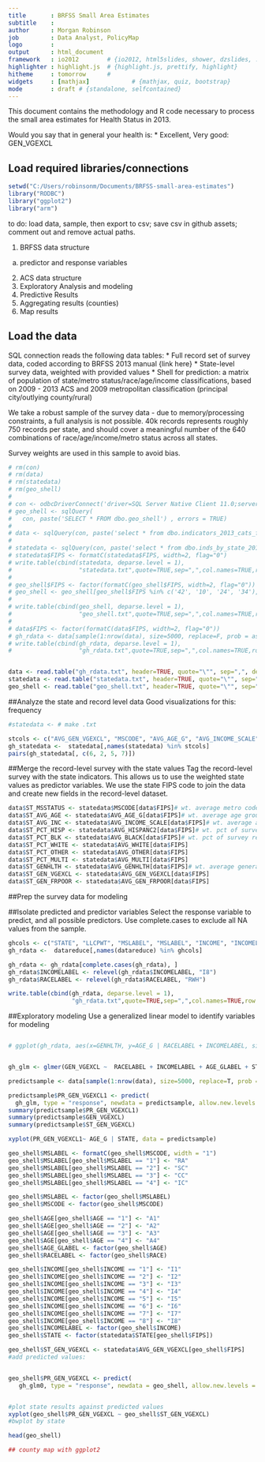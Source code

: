 ```yaml
---
title       : BRFSS Small Area Estimates
subtitle    : 
author      : Morgan Robinson 
job         : Data Analyst, PolicyMap
logo        : 
output      : html_document 
framework   : io2012        # {io2012, html5slides, shower, dzslides, ...}
highlighter : highlight.js  # {highlight.js, prettify, highlight}
hitheme     : tomorrow      # 
widgets     : [mathjax]            # {mathjax, quiz, bootstrap}
mode        : draft # {standalone, selfcontained}
---
```

  

This document contains the methodology and R code necessary to process the small area estimates for Health Status in 2013. 

Would you say that in general your health is: 
  * Excellent, Very good: GEN_VGEXCL

## Load required libraries/connections
```r
setwd("C:/Users/robinsonm/Documents/BRFSS-small-area-estimates")
library("RODBC")
library("ggplot2")
library("arm")

```

to do: load data, sample, then export to csv; 
save csv in github assets; 
comment out and remove actual paths.



1. BRFSS data structure
  a. predictor and response variables
2. ACS data structure
3. Exploratory Analysis and modeling
4. Predictive Results
5. Aggregating results (counties)
6. Map results


## Load the data
SQL connection reads the following data tables:
* Full record set of survey data, coded according to BRFSS 2013 manual {link here}
* State-level survey data, weighted with provided values
* Shell for prediction: a matrix of population of state/metro status/race/age/income classifications, based on 2009 - 2013 ACS and 2009 metropolitan classification (principal city/outlying county/rural)


We take a robust sample of the survey data - due to memory/processing constraints, a full analysis is not possible. 40k records represents roughly 750 records per state, and should cover a meaningful number of the 640 combinations of race/age/income/metro status across all states. 

Survey weights are used in this sample to avoid bias.

```r
# rm(con)
# rm(data)
# rm(statedata)
# rm(geo_shell)
# 
# con <- odbcDriverConnect('driver=SQL Server Native Client 11.0;server=gis;database=CDC_BRFSS_PolicyMap;trusted_connection=Yes')
# geo_shell <- sqlQuery(
#   con, paste('SELECT * FROM dbo.geo_shell') , errors = TRUE) 
# 
# data <- sqlQuery(con, paste('select * from dbo.indicators_2013_cats_for_mrp'), errors = TRUE, max = 0)
# 
# statedata <- sqlQuery(con, paste('select * from dbo.inds_by_state_2013'), errors = TRUE)
# statedata$FIPS <- formatC(statedata$FIPS, width=2, flag="0")
# write.table(cbind(statedata, deparse.level = 1),
#                   "statedata.txt",quote=TRUE,sep=",",col.names=TRUE,row.names=FALSE, na = "", append=FALSE)
# 
# geo_shell$FIPS <- factor(formatC(geo_shell$FIPS, width=2, flag="0"))
# geo_shell <- geo_shell[geo_shell$FIPS %in% c('42', '10', '24', '34'), ]
# 
# write.table(cbind(geo_shell, deparse.level = 1),
#                   "geo_shell.txt",quote=TRUE,sep=",",col.names=TRUE,row.names=FALSE, na = "", append=FALSE) #output table
# 
# data$FIPS <- factor(formatC(data$FIPS, width=2, flag="0"))
# gh_rdata <- data[sample(1:nrow(data), size=5000, replace=F, prob = as.integer(data$LLCPWT)), ]
# write.table(cbind(gh_rdata, deparse.level = 1),
#                   "gh_rdata.txt",quote=TRUE,sep=",",col.names=TRUE,row.names=FALSE, na = "", append=FALSE) #output table


data <- read.table("gh_rdata.txt", header=TRUE, quote="\"", sep=",", dec = ".", stringsAsFactors=T) #saved input table
statedata <- read.table("statedata.txt", header=TRUE, quote="\"", sep=",", dec = ".", stringsAsFactors=T)
geo_shell <- read.table("geo_shell.txt", header=TRUE, quote="\"", sep=",", dec = ".", stringsAsFactors=T)


```

##Analyze the state and record level data
Good visualizations for this:
frequency


```r
#statedata <- # make .txt

stcols <- c("AVG_GEN_VGEXCL", "MSCODE", "AVG_AGE_G", "AVG_INCOME_SCALE",  "AVG_BLACK", "STATE")
gh_statedata <-  statedata[,names(statedata) %in% stcols]
pairs(gh_statedata[, c(6, 2, 5, 7)])

```

##Merge the record-level survey with the state values
Tag the record-level survey with the state indicators. 
This allows us to use the weighted state values as predictor variables. 
We use the state FIPS code to join the data and create new fields in the record-level dataset.
``` r

data$ST_MSSTATUS <- statedata$MSCODE[data$FIPS]# wt. average metro code among tracts in state
data$ST_AVG_AGE <- statedata$AVG_AGE_G[data$FIPS]# wt. average age group among tracts in state
data$ST_AVG_INC <- statedata$AVG_INCOME_SCALE[data$FIPS]# wt. average age group among tracts in state
data$ST_PCT_HISP <- statedata$AVG_HISPANC2[data$FIPS]# wt. pct of survey respondents in state who are hispanic
data$ST_PCT_BLK <- statedata$AVG_BLACK[data$FIPS]# wt. pct of survey respondents in state who are black
data$ST_PCT_WHITE <- statedata$AVG_WHITE[data$FIPS]  
data$ST_PCT_OTHER <- statedata$AVG_OTHER[data$FIPS]
data$ST_PCT_MULTI <- statedata$AVG_MULTI[data$FIPS] 
data$ST_GENHLTH <- statedata$AVG_GENHLTH[data$FIPS]# wt. average general health scale
data$ST_GEN_VGEXCL <- statedata$AVG_GEN_VGEXCL[data$FIPS]
data$ST_GEN_FRPOOR <- statedata$AVG_GEN_FRPOOR[data$FIPS]

```

##Prep the survey data for modeling


##Isolate predicted and predictor variables
Select the response variable to predict, and all possible predictors. Use complete.cases to exclude all NA values from the sample.
``` r
ghcols <- c("STATE", "LLCPWT", "MSLABEL", "MSLABEL", "INCOME", "INCOMELABEL", "AGE_GLABEL", "AGE_G", "RACELABEL", "GEN_VGEXCL", "ST_GEN_VGEXCL")
gh_rdata <-  datareduce[,names(datareduce) %in% ghcols]

gh_rdata <- gh_rdata[complete.cases(gh_rdata), ]
gh_rdata$INCOMELABEL <- relevel(gh_rdata$INCOMELABEL, "I8")
gh_rdata$RACELABEL <- relevel(gh_rdata$RACELABEL, "RWH")

write.table(cbind(gh_rdata, deparse.level = 1),
                  "gh_rdata.txt",quote=TRUE,sep=",",col.names=TRUE,row.names=FALSE, na = "", append=FALSE) #sample data output table


```

##Exploratory modeling
Use a generalized linear model to identify variables for modeling

```r
```


``` r

# ggplot(gh_rdata, aes(x=GENHLTH, y=AGE_G | RACELABEL + INCOMELABEL, size=population)


gh_glm <- glmer(GEN_VGEXCL ~  RACELABEL + INCOMELABEL + AGE_GLABEL + ST_GEN_VGEXCL + (1| MSLABEL:RACELABEL), family = "binomial", data = gh_rdata)

predictsample <- data[sample(1:nrow(data), size=5000, replace=T, prob = as.integer(data$LLCPWT)), ]

predictsample$PR_GEN_VGEXCL1 <- predict(
  gh_glm, type = "response", newdata = predictsample, allow.new.levels = TRUE)
summary(predictsample$PR_GEN_VGEXCL1)
summary(predictsample$GEN_VGEXCL)
summary(predictsample$ST_GEN_VGEXCL)

xyplot(PR_GEN_VGEXCL1~ AGE_G | STATE, data = predictsample)


```


``` r
geo_shell$MSLABEL <- formatC(geo_shell$MSCODE, width = "1")
geo_shell$MSLABEL[geo_shell$MSLABEL == "1"] <- "RA"
geo_shell$MSLABEL[geo_shell$MSLABEL == "2"] <- "SC"
geo_shell$MSLABEL[geo_shell$MSLABEL == "3"] <- "CC"
geo_shell$MSLABEL[geo_shell$MSLABEL == "4"] <- "IC"

geo_shell$MSLABEL <- factor(geo_shell$MSLABEL)
geo_shell$MSCODE <- factor(geo_shell$MSCODE)

geo_shell$AGE[geo_shell$AGE == "1"] <- "A1"
geo_shell$AGE[geo_shell$AGE == "2"] <- "A2"
geo_shell$AGE[geo_shell$AGE == "3"] <- "A3"
geo_shell$AGE[geo_shell$AGE == "4"] <- "A4"
geo_shell$AGE_GLABEL <- factor(geo_shell$AGE)
geo_shell$RACELABEL <- factor(geo_shell$RACE)

geo_shell$INCOME[geo_shell$INCOME == "1"] <- "I1"
geo_shell$INCOME[geo_shell$INCOME == "2"] <- "I2"
geo_shell$INCOME[geo_shell$INCOME == "3"] <- "I3"
geo_shell$INCOME[geo_shell$INCOME == "4"] <- "I4"
geo_shell$INCOME[geo_shell$INCOME == "5"] <- "I5"
geo_shell$INCOME[geo_shell$INCOME == "6"] <- "I6"
geo_shell$INCOME[geo_shell$INCOME == "7"] <- "I7"
geo_shell$INCOME[geo_shell$INCOME == "8"] <- "I8"
geo_shell$INCOMELABEL <- factor(geo_shell$INCOME)
geo_shell$STATE <- factor(statedata$STATE[geo_shell$FIPS])


```

```r
geo_shell$ST_GEN_VGEXCL <- statedata$AVG_GEN_VGEXCL[geo_shell$FIPS]
#add predicted values:


geo_shell$PR_GEN_VGEXCL <- predict(
   gh_glm0, type = "response", newdata = geo_shell, allow.new.levels = TRUE)


#plot state results against predicted values
xyplot(geo_shell$PR_GEN_VGEXCL ~ geo_shell$ST_GEN_VGEXCL)
#bwplot by state

head(geo_shell)


```


``` r

## county map with ggplot2

```
